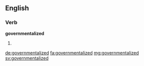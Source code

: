 ==English==

===Verb===
'''governmentalized'''

# {{en-past of|governmentalize}}

[[de:governmentalized]]
[[fa:governmentalized]]
[[mg:governmentalized]]
[[sv:governmentalized]]
